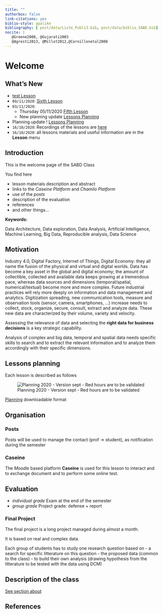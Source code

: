 ```yaml
---
title: ""
authorbox: false
link-citations: yes
biblio-style: apalike
bibliography: [ post/data/Liste_Publi3.bib, post/data/biblio_SABD.bib]
nocite: |
   @Greene2008, @Gujarati2003
   @Agresti2013, @Millot2012,@Cornillonetal2008
---
```



# Welcome {.tabset}

## What's New

- [test Lesson](../post/2020-11-10-test-post)
- `09/11/2020`: [Sixth Lesson](../post/2020-11-10-lesson-6)
- `03/11/2020`: 
  + Thursday 05/11/2020 [Fifth Lesson](../post/2020-11-10-lesson-1)
  + New planning update [Lessons Planning](#Lessons-planning)
- Planning update ! [Lessons Planning](#Lessons-planning)
- `16/10/2020`: Recordings of the lessons are [here](https://drive.google.com/drive/folders/133lYBiC2gB-L66lwU7t4ec5NwS96k2aj)
- `16/10/2020`: all lessons materials and useful information are in the **Lesson** menu


## Introduction
This is the welcome page of the SABD Class

You find here

- lesson materials description and abstract
- links to the *Caseine Platform* and *Chamilo Platform*
- use of the *posts*
- description of the evaluation 
- references
- and other things...


**Keywords:**

Data Architecture, Data exploration, Data Analysis, Artificial Intelligence, Machine Learning, Big Data, Reproducible analysis, Data Science


## Motivation

Industry 4.0, Digital Factory, Internet of Things, Digital Economy: they all name the fusion of the physical and virtual and digital worlds. Data has become a key asset in the global and digital economy; the amount of collectible, collected and available data keeps growing at a tremendous pace, whereas data sources and dimensions (temporal/spatial, numerical/textual) become more and more complex. 
Future industrial practices will rely more deeply on information and data management and analytics. Digitization spreading, new communication tools, measure and observation tools (sensor, camera, smartphones, ...) increase needs to collect, stock, organize, secure, consult, extract and analyze data. These new data are characterized by their volume, variety and velocity.

Assessing the relevance of data and selecting the **right data for business decisions** is a key strategic capability.

Analysis of complex and big data, temporal  and spatial data needs specific skills to search and to extract the relevant information and to analyze them accordingly with their specific dimensions.



## Lessons planning {#Lessons-planning}

Each lesson is described as follows

![Planning 2020 - Version sept - Red hours are to be validated](/Data-pdf/Planning_v4.png)

[Planning](/Data-pdf/Planning_v4.png) downloadable format


## Organisation
### Posts

Posts will be used to manage the contact (prof $\rightarrow$ student), as notification during the semester

### Caseine 

The *Moodle* based platform **Caseine** is used for this lesson to interact and to exchange document and to perform some online test.



## Evaluation

- *individual grade* Exam at the end of the semester
- *group grade* Project grade: defense + report

### Final Project

The final project is a long project managed during almost a month.

It is based on real and complex data. 

Each group of students has to study one research question based on 
- a search for specific litterature on this question
- the proposed data (common to the class)
- to build their own analysis (drawing hypothesis from the litterature to be tested with the data using DCM)

## Description of the class

[See section about](/about)

## References 



